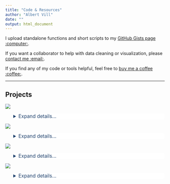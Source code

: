 ```yaml
---
title: "Code & Resources"
author: "Albert Vill"
date: ""
output: html_document
---
```

I upload standalone functions and short scripts to my [GitHub Gists page :computer:](https://gist.github.com/acvill).  

If you want a collaborator to help with data cleaning or visualization, please [contact me :email:](https://albertvill.com/contact/).

If you find any of my code or tools helpful, feel free to [buy me a coffee :coffee:](https://www.buymeacoffee.com/acvill).

---

## Projects

[![](https://github-readme-stats.vercel.app/api/pin/?username=acvill&repo=CRISPRviewR&bg_color=21436e&text_color=ededed&title_color=30ff53&hide_border=true&icon_color=ededed)](https://github.com/acvill/CRISPRviewR)

<details>
  <summary>Expand details...</summary>

[minCED](https://github.com/ctSkennerton/minced) (**Min**ing **C**RISPRs in **E**nvironmental **D**atasets) is a program used by [prokka](https://github.com/tseemann/prokka) and other pipelines for the annotation of CRISPRs in metagenomic assemblies. However, manually parsing the output of minCED for interesting CRISPRs is tedious, and comparing CRISPRs across samples is difficult because of differences in array assembly and orientation. CRISPRviewR attempts to address this issue by associating CRISPR arrays by shared consensus repeat sequences, permitting clustering and visualization of spacers between metagenomic assemblies. This package also includes a function to [fix truncated repeats](https://albertvill.com/posts/crt_repeats/). Check out the [CRISPRviewR vignette](https://albertvill.com/CRISPRviewR-vignette.html) for use cases and example plots.

<center>

![Example output from CRISPRviewR](/img/about/CRISPR23_oralmicrobiomes_numbers_bgwhite.svg "CRISPR arrays"){ width=90% }

</center>
</details>

[![](https://github-readme-stats.vercel.app/api/pin/?username=acvill&repo=bracken_plot&bg_color=21436e&text_color=ededed&title_color=30ff53&hide_border=true&icon_color=ededed)](https://github.com/acvill/bracken_plot)

<details>
  <summary>Expand details...</summary>

As a graduate student studying metagenomics, I frequently use Derrick Wood's [Kraken2](https://doi.org/10.1186/s13059-019-1891-0) software for accurate and lightning-fast classification of short reads. [Bracken](https://doi.org/10.7717/peerj-cs.104) is complimentary software that uses Kraken reports to produce genus- and species-level abundance estimates. Often, a first step in metagenomic analysis is examining the distribution of different organisms across samples. To that end, I've created a [simple shiny app](https://acvill.shinyapps.io/bracken_plot/) for quick, customizable plotting of taxonomic structures encoded in multi-sample Bracken reports. 

<center>

![Example output from the bracken_plot app showing genus-level relative abudance across oral microbiome samples. Don't mind the human read contamination!](/img/about/bracken_barplot.png "Bracken bar plot"){ width=75% }

</center>
</details>

[![](https://github-readme-stats.vercel.app/api/pin/?username=acvill&repo=nodeSeqs&bg_color=21436e&text_color=ededed&title_color=30ff53&hide_border=true&icon_color=ededed)](https://github.com/acvill/nodeSeqs)

<details>
  <summary>Expand details...</summary>

`nodeSeqs.sh` takes in a [**G**raphical **F**ragment **A**ssembly file](http://gfa-spec.github.io/GFA-spec/GFA1.html) and outputs sequences proximal to high-degree nodes. In the language of GFA, this script looks for *segments* that have a large number of *links*, and then filters those segments by *k*-mer coverage to preclude hits that are poorly assembled due to low coverage. The resulting .fasta can then be fed into your favorite sequence alignment software.  

For an example application of this script, please see my blog post: [***Lost at the crossroads: genes at the nodes of short-read assembly graphs***](https://albertvill.com/posts/nodeseqs_oral/).

<center>

![A partial Bandage graph for a plasmidome assembly shows segments connected by links](/img/about/bandage_sub.svg "Bandage Graph"){ width=90% }

</center>
</details>

[![](https://github-readme-stats.vercel.app/api/pin/?username=acvill&repo=findMotifs&bg_color=21436e&text_color=ededed&title_color=30ff53&hide_border=true&icon_color=ededed)](https://github.com/acvill/findMotifs)

<details>
  <summary>Expand details...</summary>
  
To understand the genetic context and biological relevance of DNA motifs, it's often valuable to analyze their distribution and sequence conservation. Many programs exist for both the identification of novel motifs and the scoring of known motifs, though few of these tools work out-of-the-box for highly fragmented bacterial genomes. To address this, I've written findMotifs.R -- an easy-to-implement R script to find and score short sequences using position-frequency matrices (PFMs). Given a set of contigs and a list of PFMs, this script returns an easy-to-parse table containing the sequence, score, and strand-wise position of each match above a user-defined threshold. findMotifs.R requires R version 4.0 and three packages: Biostrings, optparse, and stringr.

<center>

![findmotifs.R is invoked from the command line with user inputs. Progress for each motif prints to the console.](/img/about/findmotifs2.PNG "command line screenshot of findMotifs in action"){ width=90% }

</center>
</details>

<style>
p.caption {
  font-size: 0.9em;
  text-align: center;
  color: #7f1cad;
  margin-right: 10%;
  margin-left: 10%;
}
details > summary {
  font-size: 1.1em;
  padding: 0px;
  background-color: #FFFFFF;
  border: none;
  box-shadow: 0px 0px 0px #bbbbbb;
  cursor: pointer;
  margin-left: 5%;
  color: #21436e;
  border-radius: 5px;
}
</style>

